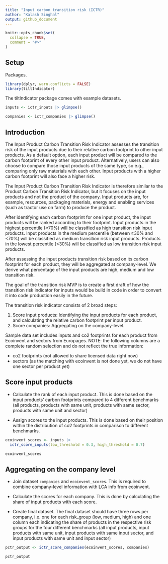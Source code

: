 ```yaml
---
title: "Input carbon transition risk (ICTR)"
author: "Kalash Singhal"
output: github_document
---
```


```r
knitr::opts_chunk$set(
  collapse = TRUE,
  comment = "#>"
)
```

## Setup

Packages.

```r
library(dplyr, warn.conflicts = FALSE)
library(tiltIndicator)
```

The tiltIndicator package comes with example datasets.

```r
inputs <- ictr_inputs |> glimpse()

companies <- ictr_companies |> glimpse()
```

## Introduction

The Input Product Carbon Transition Risk Indicator assesses the transition risk
of the input products due to their relative carbon footprint to other input
products. As a default option, each input product will be compared to the carbon
footprint of every other input product. Alternatively, users can also choose to
compare those input products of the same type, so e.g., comparing only raw
materials with each other. Input products with a higher carbon footprint will
also face a higher risk.

The Input Product Carbon Transition Risk Indicator is therefore similar to the
Product Carbon Transition Risk Indicator, but it focuses on the input products
and not the product of the company. Input products are, for example, resources,
packaging materials, energy and enabling services (such as tractor use on farm)
to produce the product.

After identifying each carbon footprint for one input product, the input
products will be ranked according to their footprint. Input products in the
highest percentile (≥70%) will be classified as high transition risk input
products. Input products in the medium percentile (between ≥30% and <70%) will
be classified as medium transition risk input products. Products in the lowest
percentile (<30%) will be classified as low transition risk input products.

After assessing the input products transition risk based on its carbon footprint
for each product, they will be aggregated at company-level. We derive what
percentage of the input products are high, medium and low transition risk.

The goal of the transition risk MVP is to create a first draft of how the
transition risk indicator for inputs would be build in code in order to convert
it into code production easily in the future.

The transition risk indicator consists of 2 broad steps:

1. Score input products: Identifying the input products for each product, and
calculating the relative carbon footprint per input product.
2. Score companies: Aggregating on the company-level.


Sample data set includes inputs and co2 footprints for each product from
Ecoinvent and sectors from Europages. NOTE: the following columns are a complete
random selection and do not reflect the true information:

- co2 footprints (not allowed to share licensed data right now)
- sectors (as the matching with ecoinvent is not done yet, we do not have one sector per product yet)

## Score input products

* Calculate the rank of each input product. This is done based on the input products' carbon footprints compared to 4
different benchmarks (all products, products with same unit, products with same
sector, products with same unit and sector)

* Assign scores to the input products. This is done based on their position within the distribution of co2 footprints
in comparison to different benchmarks.

```r
ecoinvent_scores <- inputs |>
  ictr_score_inputs(low_threshold = 0.3, high_threshold = 0.7)

ecoinvent_scores
```

## Aggregating on the company level

* Join dataset `companies` and `ecoinvent_scores`. This is required to combine company-level information with LCA info from
ecoinvent.

* Calculate the scores for each company. This is done by calculating the share of input products with each score. 

* Create final dataset. The final dataset should have three rows per company, i.e. one for each
risk_group (low, medium, high) and one column each indicating the share of
products in the respective risk groups for the four  different benchmarks (all
input products, input products with same unit, input products with same input
sector, and input products with same unit and input sector)

```r
pctr_output <- ictr_score_companies(ecoinvent_scores, companies)

pctr_output
```
